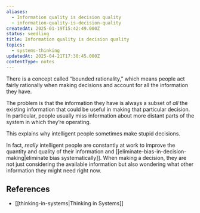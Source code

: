 ```yaml
---
aliases:
  - Information quality is decision quality
  - information-quality-is-decision-quality
createdAt: 2025-01-19T15:42:49.000Z
status: seedling
title: Information quality is decision quality
topics:
  - systems-thinking
updatedAt: 2025-04-21T17:30:45.000Z
contentType: notes
---
```

There is a concept called “bounded rationality,” which means people act fairly rationally when making decisions and account for all the information they have.

The problem is that the information they have is always a subset of _all_ the existing information that could be useful in making that particular decision. In particular, people usually miss information about more distant parts of the system in which they’re operating.

This explains why intelligent people sometimes make stupid decisions.

In fact, _really_ intelligent people are constantly at work to improve the quantity and quality of their information and [[eliminate-bias-in-decision-making|eliminate bias systematically]]. When making a decision, they are not just considering the available information but also wondering what other information they might need right now.

## References

- [[thinking-in-systems|Thinking in Systems]]
